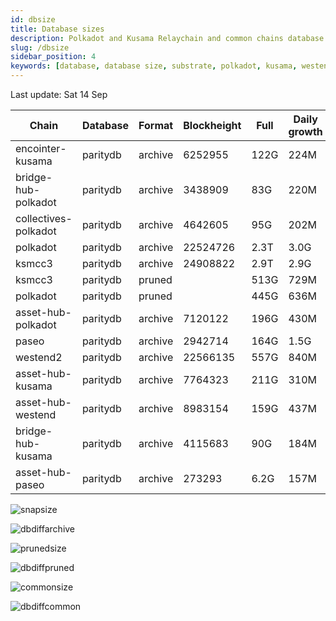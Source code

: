 ```yaml
---
id: dbsize
title: Database sizes
description: Polkadot and Kusama Relaychain and common chains database sizes
slug: /dbsize
sidebar_position: 4
keywords: [database, database size, substrate, polkadot, kusama, westend]
---
```



Last update: Sat 14 Sep

| Chain    | Database   | Format | Blockheight | Full         | Daily growth |
| ------------------------| ----------- | -------- | ------- | ---------- | ----- | 
| encointer-kusama | paritydb | archive | 6252955 | 122G | 224M |
| bridge-hub-polkadot | paritydb | archive | 3438909 | 83G | 220M |
| collectives-polkadot | paritydb | archive | 4642605 | 95G | 202M |
| polkadot | paritydb | archive | 22524726 | 2.3T | 3.0G |
| ksmcc3 | paritydb | archive | 24908822 | 2.9T | 2.9G |
| ksmcc3 | paritydb | pruned |  | 513G | 729M |
| polkadot | paritydb | pruned |  | 445G | 636M |
| asset-hub-polkadot | paritydb | archive | 7120122 | 196G | 430M |
| paseo | paritydb | archive | 2942714 | 164G | 1.5G |
| westend2 | paritydb | archive | 22566135 | 557G | 840M |
| asset-hub-kusama | paritydb | archive | 7764323 | 211G | 310M |
| asset-hub-westend | paritydb | archive | 8983154 | 159G | 437M |
| bridge-hub-kusama | paritydb | archive | 4115683 | 90G | 184M |
| asset-hub-paseo | paritydb | archive | 273293 | 6.2G | 157M |

![snapsize](/img/archivesize.png)

![dbdiffarchive](/img/dbdiffrelay.png)

![prunedsize](/img/prunedsize.png)

![dbdiffpruned](/img/dbdiffpruned.png)

![commonsize](/img/commonsize.png)

![dbdiffcommon](/img/dbdiffcommon.png)
